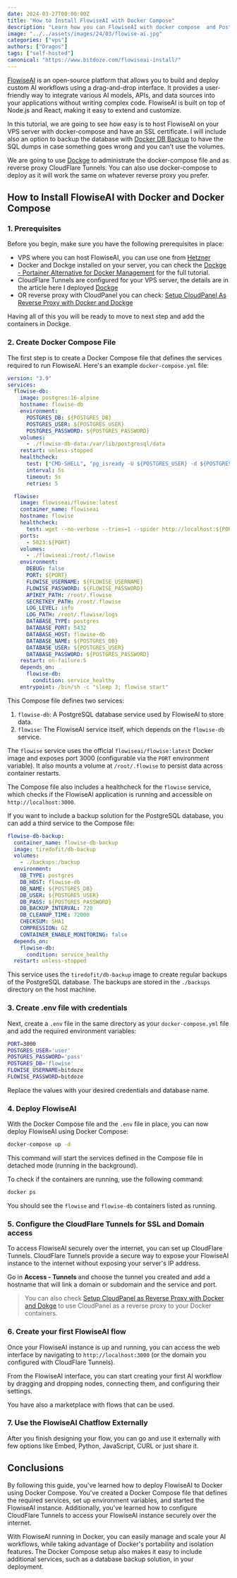 ```yaml
---
date: 2024-03-27T00:00:00Z
title: "How to Install FlowiseAI with Docker Compose"
description: "Learn how you can FlowiseAI with docker compose  and Postgres DB and take advantage of no-code AI flows."
image: "../../assets/images/24/03/flowise-ai.jpg"
categories: ["vps"]
authors: ["Dragos"]
tags: ["self-hosted"]
canonical: "https://www.bitdoze.com/flowiseai-install/"
---
```



[FlowiseAI](https://flowiseai.com/) is an open-source platform that allows you to build and deploy custom AI workflows using a drag-and-drop interface. It provides a user-friendly way to integrate various AI models, APIs, and data sources into your applications without writing complex code. FlowiseAI is built on top of Node.js and React, making it easy to extend and customize.

In this tutorial, we are going to see how easy is to host FlowiseAI on your VPS server with docker-compose and have an SSL certificate. I will include also an option to backup the database with [Docker DB Backup](https://github.com/tiredofit/docker-db-backup) to have the SQL dumps in case something goes wrong and you can't use the volumes.

We are going to use [Dockge](https://www.bitdoze.com/dockge-install/) to administrate the docker-compose file and as reverse proxy CloudFlare Tunnels. You can also use docker-compose to deploy as it will work the same on whatever reverse proxy you prefer.

## How to Install FlowiseAI with Docker and Docker Compose

<YouTubeEmbed
  url="https://www.youtube.com/embed/ZJvl1_DVy_g"
  label="How to Install FlowiseAI with Docker Compose"
/>

### 1. Prerequisites

Before you begin, make sure you have the following prerequisites in place:

- VPS where you can host FlowiseAI, you can use one from [Hetzner](https://go.bitdoze.com/hetzner)
- Docker and Dockge installed on your server, you can check the [Dockge - Portainer Alternative for Docker Management](https://www.bitdoze.com/dockge-install/) for the full tutorial.
- CloudFlare Tunnels are configured for your VPS server, the details are in the article here I deployed [Dockge](https://www.bitdoze.com/dockge-install/)
- OR reverse proxy with CloudPanel you can check: [Setup CloudPanel As Reverse Proxy with Docker and Dockge](https://www.bitdoze.com/cloudpanel-setup-dockge/)

Having all of this you will be ready to move to next step and add the containers in Dockge.

### 2. Create Docker Compose File

The first step is to create a Docker Compose file that defines the services required to run FlowiseAI. Here's an example `docker-compose.yml` file:

```yaml
version: "3.9"
services:
  flowise-db:
    image: postgres:16-alpine
    hostname: flowise-db
    environment:
      POSTGRES_DB: ${POSTGRES_DB}
      POSTGRES_USER: ${POSTGRES_USER}
      POSTGRES_PASSWORD: ${POSTGRES_PASSWORD}
    volumes:
      - ./flowise-db-data:/var/lib/postgresql/data
    restart: unless-stopped
    healthcheck:
      test: ["CMD-SHELL", "pg_isready -U ${POSTGRES_USER} -d ${POSTGRES_DB}"]
      interval: 5s
      timeout: 5s
      retries: 5

  flowise:
    image: flowiseai/flowise:latest
    container_name: flowiseai
    hostname: flowise
    healthcheck:
      test: wget --no-verbose --tries=1 --spider http://localhost:${PORT}
    ports:
      - 5023:${PORT}
    volumes:
      - ./flowiseai:/root/.flowise
    environment:
      DEBUG: false
      PORT: ${PORT}
      FLOWISE_USERNAME: ${FLOWISE_USERNAME}
      FLOWISE_PASSWORD: ${FLOWISE_PASSWORD}
      APIKEY_PATH: /root/.flowise
      SECRETKEY_PATH: /root/.flowise
      LOG_LEVEL: info
      LOG_PATH: /root/.flowise/logs
      DATABASE_TYPE: postgres
      DATABASE_PORT: 5432
      DATABASE_HOST: flowise-db
      DATABASE_NAME: ${POSTGRES_DB}
      DATABASE_USER: ${POSTGRES_USER}
      DATABASE_PASSWORD: ${POSTGRES_PASSWORD}
    restart: on-failure:5
    depends_on:
      flowise-db:
        condition: service_healthy
    entrypoint: /bin/sh -c "sleep 3; flowise start"
```

This Compose file defines two services:

1. `flowise-db`: A PostgreSQL database service used by FlowiseAI to store data.
2. `flowise`: The FlowiseAI service itself, which depends on the `flowise-db` service.

The `flowise` service uses the official `flowiseai/flowise:latest` Docker image and exposes port 3000 (configurable via the `PORT` environment variable). It also mounts a volume at `/root/.flowise` to persist data across container restarts.

The Compose file also includes a healthcheck for the `flowise` service, which checks if the FlowiseAI application is running and accessible on `http://localhost:3000`.

If you want to include a backup solution for the PostgreSQL database, you can add a third service to the Compose file:

```yaml
flowise-db-backup:
  container_name: flowise-db-backup
  image: tiredofit/db-backup
  volumes:
    - ./backups:/backup
  environment:
    DB_TYPE: postgres
    DB_HOST: flowise-db
    DB_NAME: ${POSTGRES_DB}
    DB_USER: ${POSTGRES_USER}
    DB_PASS: ${POSTGRES_PASSWORD}
    DB_BACKUP_INTERVAL: 720
    DB_CLEANUP_TIME: 72000
    CHECKSUM: SHA1
    COMPRESSION: GZ
    CONTAINER_ENABLE_MONITORING: false
  depends_on:
    flowise-db:
      condition: service_healthy
  restart: unless-stopped
```

This service uses the `tiredofit/db-backup` image to create regular backups of the PostgreSQL database. The backups are stored in the `./backups` directory on the host machine.

### 3. Create .env file with credentials

Next, create a `.env` file in the same directory as your `docker-compose.yml` file and add the required environment variables:

```sh
PORT=3000
POSTGRES_USER='user'
POSTGRES_PASSWORD='pass'
POSTGRES_DB='flowise'
FLOWISE_USERNAME=bitdoze
FLOWISE_PASSWORD=bitdoze
```

Replace the values with your desired credentials and database name.

### 4. Deploy FlowiseAI

With the Docker Compose file and the `.env` file in place, you can now deploy FlowiseAI using Docker Compose:

```sh
docker-compose up -d
```

This command will start the services defined in the Compose file in detached mode (running in the background).

To check if the containers are running, use the following command:

```sh
docker ps
```

You should see the `flowise` and `flowise-db` containers listed as running.

### 5. Configure the CloudFlare Tunnels for SSL and Domain access

To access FlowiseAI securely over the internet, you can set up CloudFlare Tunnels. CloudFlare Tunnels provide a secure way to expose your FlowiseAI instance to the internet without exposing your server's IP address.

Go in **Access - Tunnels** and choose the tunnel you created and add a hostname that will link a domain or subdomain and the service and port.

<Picture src={imag1} alt="Cloudflare Tunnel setup" />

> You can also check [Setup CloudPanel as Reverse Proxy with Docker and Dokge](https://www.bitdoze.com/cloudpanel-setup-dockge/) to use CloudPanel as a reverse proxy to your Docker containers.

### 6. Create your first FlowiseAI flow

Once your FlowiseAI instance is up and running, you can access the web interface by navigating to `http://localhost:3000` (or the domain you configured with CloudFlare Tunnels).

From the FlowiseAI interface, you can start creating your first AI workflow by dragging and dropping nodes, connecting them, and configuring their settings.

<Picture src={imag2} alt="FlowiseAI add flow" />

You have also a marketplace with flows that can be used.

### 7. Use the FlowiseAI Chatflow Externally

After you finish designing your flow, you can go and use it externally with few options like Embed, Python, JavaScript, CURL or just share it.

<Picture src={imag3} alt="Use the FlowiseAI Chatflow Externally" />

## Conclusions

By following this guide, you've learned how to deploy FlowiseAI to Docker using Docker Compose. You've created a Docker Compose file that defines the required services, set up environment variables, and started the FlowiseAI instance. Additionally, you've learned how to configure CloudFlare Tunnels to access your FlowiseAI instance securely over the internet.

With FlowiseAI running in Docker, you can easily manage and scale your AI workflows, while taking advantage of Docker's portability and isolation features. The Docker Compose setup also makes it easy to include additional services, such as a database backup solution, in your deployment.
